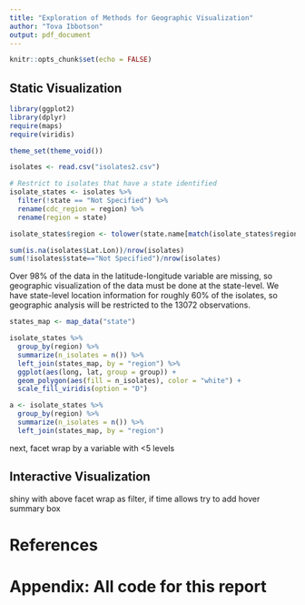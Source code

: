 ```yaml
---
title: "Exploration of Methods for Geographic Visualization"
author: "Tova Ibbotson"
output: pdf_document
---
```


```r
knitr::opts_chunk$set(echo = FALSE)
```

## Static Visualization
```r
library(ggplot2)
library(dplyr)
require(maps)
require(viridis)

theme_set(theme_void())

```

```r
isolates <- read.csv("isolates2.csv")

# Restrict to isolates that have a state identified
isolate_states <- isolates %>% 
  filter(!state == "Not Specified") %>% 
  rename(cdc_region = region) %>% 
  rename(region = state)

isolate_states$region <- tolower(state.name[match(isolate_states$region,state.abb)])

```

```r
sum(is.na(isolates$Lat.Lon))/nrow(isolates)
sum(!isolates$state=="Not Specified")/nrow(isolates)

```

Over 98% of the data in the latitude-longitude variable are missing, so geographic visualization of the data must be done at the state-level. We have state-level location information for roughly 60% of the isolates, so geographic analysis will be restricted to the 13072 observations.


```r
states_map <- map_data("state")

isolate_states %>% 
  group_by(region) %>% 
  summarize(n_isolates = n()) %>%
  left_join(states_map, by = "region") %>%
  ggplot(aes(long, lat, group = group)) +
  geom_polygon(aes(fill = n_isolates), color = "white") +
  scale_fill_viridis(option = "D")

a <- isolate_states %>% 
  group_by(region) %>% 
  summarize(n_isolates = n()) %>%
  left_join(states_map, by = "region") 


```


next, facet wrap by a variable with <5 levels

## Interactive Visualization

shiny with above facet wrap as filter, if time allows try to add hover summary box






\newpage
# References


# Appendix: All code for this report

```r

```